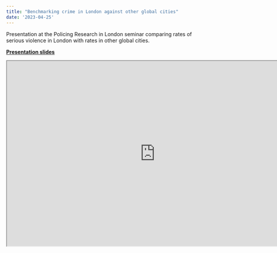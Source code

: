 ```yaml
---
title: "Benchmarking crime in London against other global cities"
date: '2023-04-25'
---
```


Presentation at the Policing Research in London seminar comparing rates of serious violence in London with rates in other global cities.

[**Presentation slides**](https://lesscrime.info/slides/gcb-prl/)

```{=html}
<iframe width="800" height="500" src="https://lesscrime.info/slides/gcb-prl/"></iframe>
```
